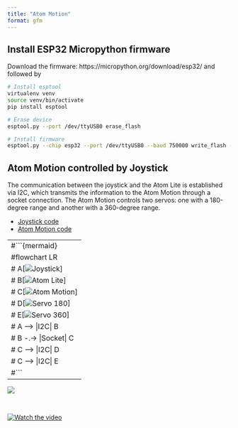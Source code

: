 ```yaml
---
title: "Atom Motion"
format: gfm
---
```


## Install ESP32 Micropython firmware

Download the firmware: https://micropython.org/download/esp32/ and followed by

```bash
# Install esptool
virtualenv venv
source venv/bin/activate
pip install esptool

# Erase device
esptool.py --port /dev/ttyUSB0 erase_flash

# Install firmware
esptool.py --chip esp32 --port /dev/ttyUSB0 --baud 750000 write_flash -z 0x1000 esp32-20210902-v1.17.bin
```

## Atom Motion controlled by Joystick

The communication between the joystick and the Atom Lite is established via I2C, which transmits the information to the Atom Motion through a socket connection. The Atom Motion controls two servos: one with a 180-degree range and another with a 360-degree range.

- [Joystick code](https://github.com/th1460/atom-motion/blob/main/joystick.py)
- [Atom Motion code](https://github.com/th1460/atom-motion/blob/main/atom_motion.py)

---
#```{mermaid}
#flowchart LR
#    A[<img src='https://raw.githubusercontent.com/th1460/atom-motion/refs/heads/main/docs/joystick.png'/>Joystick]
#    B[<img src='https://raw.githubusercontent.com/th1460/atom-motion/refs/heads/main/docs/atom-lite.png'/>Atom Lite]
#    C[<img src='https://raw.githubusercontent.com/th1460/atom-motion/refs/heads/main/docs/atom-motion.png'/>Atom Motion]
#    D[<img src='https://raw.githubusercontent.com/th1460/atom-motion/refs/heads/main/docs/servo-180.png'/>Servo 180]
#    E[<img src='https://raw.githubusercontent.com/th1460/atom-motion/refs/heads/main/docs/servo-360.png'/>Servo 360]
#    A --> |I2C| B
#    B -.-> |Socket| C
#    C --> |I2C| D
#    C --> |I2C| E
#```
---

![](docs/diagram.png)

\

[![Watch the video](https://raw.githubusercontent.com/th1460/atom-motion/refs/heads/main/docs/cover.png)](https://www.youtube.com/watch?v=GaSCiomFiuk)
